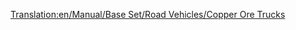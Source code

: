 [[Translation:en/Manual/Base Set/Road Vehicles/Copper Ore Trucks]]
{{hu/Manual/Base Set/Road Vehicles/Navbox Közúti járművek}}
{{hu/Manual/Base Set/Road Vehicles/Közúti járművek|name     = MPS rézércszállító
  |img      = en/Archive/Old 32bpp/MPS Copper Ore Truck.png
  |price    = £4,961 ($9,922) 
  |speed    = 30 mph (48 km/h)
  |annual   = £421 ($842)
  |designed = 1935
  |life     = 15
  |capacity = 22 tonna [[hu/Manual/Base Set/Cargos/Rézérc|rézérc]]
}}
{{hu/Manual/Base Set/Road Vehicles/Közúti járművek|name     = Uhl rézércszállító
  |img      = en/Archive/Old 32bpp/Uhl Copper Ore Truck.png
  |price    = £5,740 ($11,480)
  |speed    = 55 mph (88 km/h)
  |annual   = £787 ($1,574)
  |designed = 1977
  |life     = 15
  |capacity = 25 tonna [[hu/Manual/Base Set/Cargos/Rézérc|rézérc]]
}}
{{hu/Manual/Base Set/Road Vehicles/Közúti járművek|name     = Goss rézércszállító
  |img      = en/Archive/Old 32bpp/Goss Copper Ore Truck.png
  |price    = £6,150 ($12,300) 
  |speed    = 70 mph (112 km/h)
  |annual   = £1,125 ($2,250)
  |designed = 2011
  |life     = 15
  |capacity = 27 tonna [[hu/Manual/Base Set/Cargos/Rézérc|rézérc]]
}}